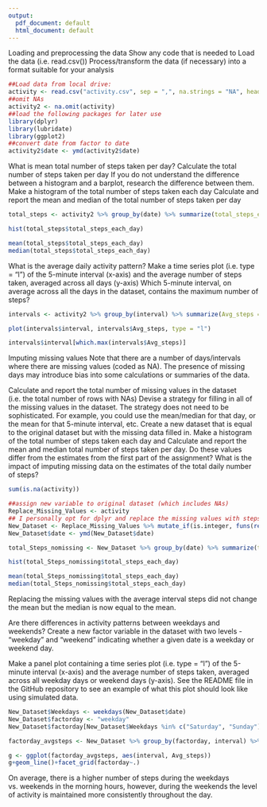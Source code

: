 ---
output:
  pdf_document: default
  html_document: default
---
Loading and preprocessing the data
Show any code that is needed to
Load the data (i.e. read.csv())
Process/transform the data (if necessary) into a format suitable for your analysis

```{r load activity file}
##Load data from local drive:
activity <- read.csv("activity.csv", sep = ",", na.strings = "NA", header = TRUE)
##omit NAs
activity2 <- na.omit(activity)
##load the following packages for later use
library(dplyr)
library(lubridate)
library(ggplot2)
##convert date from factor to date
activity2$date <- ymd(activity2$date)
```

What is mean total number of steps taken per day?
Calculate the total number of steps taken per day
If you do not understand the difference between a histogram and a barplot, research the difference between them. Make a histogram of the total number of steps taken each day
Calculate and report the mean and median of the total number of steps taken per day

```{r total up steps per day}
total_steps <- activity2 %>% group_by(date) %>% summarize(total_steps_each_day=sum(steps))
```
```{r histogram of steps per day}
hist(total_steps$total_steps_each_day)
```
```{r mean and median of steps per day}
mean(total_steps$total_steps_each_day)
median(total_steps$total_steps_each_day)
```

What is the average daily activity pattern?
Make a time series plot (i.e. type = "l") of the 5-minute interval (x-axis) and the average number of steps taken, averaged across all days (y-axis)
Which 5-minute interval, on average across all the days in the dataset, contains the maximum number of steps?

```{r average of steps on each interval across time period covered}
intervals <- activity2 %>% group_by(interval) %>% summarize(Avg_steps = mean(steps))
```
```{r plot average steps per interval}
plot(intervals$interval, intervals$Avg_steps, type = "l")
```
```{r interval with highest number of steps on average}
intervals$interval[which.max(intervals$Avg_steps)]
```

Imputing missing values
Note that there are a number of days/intervals where there are missing values (coded as NA). The presence of missing days may introduce bias into some calculations or summaries of the data.

Calculate and report the total number of missing values in the dataset (i.e. the total number of rows with NAs)
Devise a strategy for filling in all of the missing values in the dataset. The strategy does not need to be sophisticated. For example, you could use the mean/median for that day, or the mean for that 5-minute interval, etc.
Create a new dataset that is equal to the original dataset but with the missing data filled in.
Make a histogram of the total number of steps taken each day and Calculate and report the mean and median total number of steps taken per day. Do these values differ from the estimates from the first part of the assignment? What is the impact of imputing missing data on the estimates of the total daily number of steps?

```{r number of missing values}
sum(is.na(activity))
```

```{r replace missing values}
##assign new variable to original dataset (which includes NAs)
Replace_Missing_Values <- activity
## I personally opt for dplyr and replace the missing values with steps interval average obtained earlier
New_Dataset <- Replace_Missing_Values %>% mutate_if(is.integer, funs(replace(., is.na(steps), intervals$Avg_steps)))
New_Dataset$date <- ymd(New_Dataset$date)
```

```{r total up steps per day - no missing values}
total_Steps_nomissing <- New_Dataset %>% group_by(date) %>% summarize(total_steps_each_day=sum(steps))
```

```{r histogram of total steps per day - no missing values}
hist(total_Steps_nomissing$total_steps_each_day)
```
```{r mean and median of steps per day - no missing values}
mean(total_Steps_nomissing$total_steps_each_day)
median(total_Steps_nomissing$total_steps_each_day)
```
Replacing the missing values with the average interval steps did not change the mean but the median is now equal to the mean. 

Are there differences in activity patterns between weekdays and weekends?
Create a new factor variable in the dataset with two levels - "weekday" and "weekend" indicating whether a given date is a weekday or weekend day.

Make a panel plot containing a time series plot (i.e. type = "l") of the 5-minute interval (x-axis) and the average number of steps taken, averaged across all weekday days or weekend days (y-axis). See the README file in the GitHub repository to see an example of what this plot should look like using simulated data.

```{r create the weekday/weekend factor variable}
New_Dataset$Weekdays <- weekdays(New_Dataset$date)
New_Dataset$factorday <- "weekday"
New_Dataset$factorday[New_Dataset$Weekdays %in% c("Saturday", "Sunday")] <- "weekend"
```
```{r group by weekday or weekend and interval for average steps plot}
factorday_avgsteps <- New_Dataset %>% group_by(factorday, interval) %>% summarize(Avg_steps=mean(steps))
```
```{r create new plot with weekday vs. weekend average steps on interval}
g <- ggplot(factorday_avgsteps, aes(interval, Avg_steps))
g+geom_line()+facet_grid(factorday~.)
```

On average, there is a higher number of steps during the weekdays vs. weekends in the morning hours, however, during the weekends the level of activity is maintained more consistently throughout the day. 